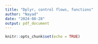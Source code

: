 ```yaml
---
title: "Dplyr, control flows, functions"
author: "Nayad"
date: "2024-08-28"
output: pdf_document
---
```


```r
knitr::opts_chunk$set(echo = TRUE)
```

